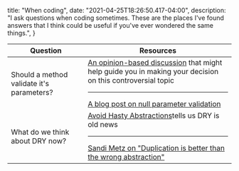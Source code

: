 
  title: "When coding",
  date: "2021-04-25T18:26:50.417-04:00",
  description: "I ask questions when coding sometimes. These are the places I've found answers that I think could be useful if you've ever wondered the same things.",
}


| Question | Resources |
|-|-|
| Should a method validate it's parameters? | [An opinion-based discussion](https://softwareengineering.stackexchange.com/questions/64926/should-a-method-validate-its-parameters) that might help guide you in making your decision on this controversial topic <hr/> [A blog post on null parameter validation](https://hackernoon.com/c-parameter-null-validation-explained-9h113uca)|
| What do we think about DRY now? | [Avoid Hasty Abstractions](https://kentcdodds.com/blog/aha-programming)tells us DRY is old news <hr/> [Sandi Metz on "Duplication is better than the wrong abstraction"](https://sandimetz.com/blog/2016/1/20/the-wrong-abstraction)|
